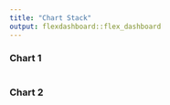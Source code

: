 ```yaml
---
title: "Chart Stack"
output: flexdashboard::flex_dashboard
---
```

    
### Chart 1
    
```r

```
    
### Chart 2

```r

```